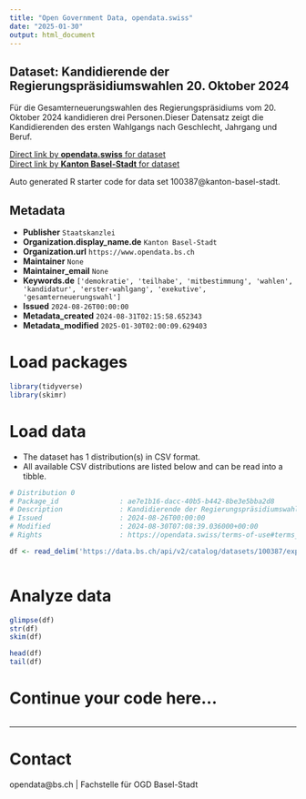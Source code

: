 ```yaml
---
title: "Open Government Data, opendata.swiss"
date: "2025-01-30"
output: html_document
---
```


## Dataset: Kandidierende der Regierungspräsidiumswahlen 20. Oktober 2024

Für die Gesamterneuerungswahlen des Regierungspräsidiums vom 20. Oktober 2024 kandidieren drei Personen.Dieser Datensatz zeigt die Kandidierenden des ersten Wahlgangs nach Geschlecht, Jahrgang und Beruf.

[Direct link by **opendata.swiss** for dataset](https://opendata.swiss/de/dataset/kandidierende-der-regierungsprasidiumswahl-20-oktober-2024)<br>
[Direct link by **Kanton Basel-Stadt** for dataset](https://data.bs.ch/explore/dataset/100387/)

Auto generated R starter code for data set 100387@kanton-basel-stadt.

## Metadata

- **Publisher** `Staatskanzlei`
- **Organization.display_name.de** `Kanton Basel-Stadt`
- **Organization.url** `https://www.opendata.bs.ch`
- **Maintainer** `None`
- **Maintainer_email** `None`
- **Keywords.de** `['demokratie', 'teilhabe', 'mitbestimmung', 'wahlen', 'kandidatur', 'erster-wahlgang', 'exekutive', 'gesamterneuerungswahl']`
- **Issued** `2024-08-26T00:00:00`
- **Metadata_created** `2024-08-31T02:15:58.652343`
- **Metadata_modified** `2025-01-30T02:00:09.629403`


# Load packages

```r

library(tidyverse)
library(skimr)

```

# Load data

-   The dataset has 1 distribution(s) in CSV format.
-   All available CSV distributions are listed below and can be read into a tibble.

```r

# Distribution 0
# Package_id               : ae7e1b16-dacc-40b5-b442-8be3e5bba2d8
# Description              : Kandidierende der Regierungspräsidiumswahlen 20. Oktober 2024 (csv)
# Issued                   : 2024-08-26T00:00:00
# Modified                 : 2024-08-30T07:08:39.036000+00:00
# Rights                   : https://opendata.swiss/terms-of-use#terms_by

df <- read_delim('https://data.bs.ch/api/v2/catalog/datasets/100387/exports/csv?use_labels=true')



```

# Analyze data

```r

glimpse(df)
str(df)
skim(df)

head(df)
tail(df)

```

# Continue your code here...

```r

```

------------------------------------------------------------------------

# Contact

opendata@bs.ch | Fachstelle für OGD Basel-Stadt
